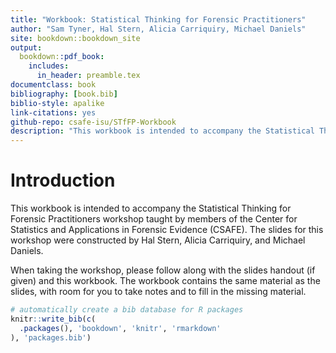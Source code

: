 ```yaml
--- 
title: "Workbook: Statistical Thinking for Forensic Practitioners"
author: "Sam Tyner, Hal Stern, Alicia Carriquiry, Michael Daniels"
site: bookdown::bookdown_site
output:
  bookdown::pdf_book:
    includes:
      in_header: preamble.tex
documentclass: book
bibliography: [book.bib]
biblio-style: apalike
link-citations: yes
github-repo: csafe-isu/STfFP-Workbook
description: "This workbook is intended to accompany the Statistical Thinking for Forensic Practitioners workshop taught by members of CSAFE."
---
```


# Introduction

This workbook is intended to accompany the Statistical Thinking for Forensic Practitioners workshop taught by members of the Center for Statistics and Applications in Forensic Evidence (CSAFE). The slides for this workshop were constructed by Hal Stern, Alicia Carriquiry, and Michael Daniels. 

When taking the workshop, please follow along with the slides handout (if given) and this workbook. The workbook contains the same material as the slides, with room for you to take notes and to fill in the missing material. 


```r
# automatically create a bib database for R packages
knitr::write_bib(c(
  .packages(), 'bookdown', 'knitr', 'rmarkdown'
), 'packages.bib')
```
